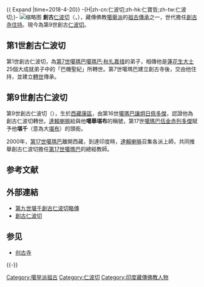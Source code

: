 {{ Expand |time=2018-4-20}}
-{H|zh-cn:仁波切;zh-hk:仁寶哲;zh-tw:仁波切;}-
[[File:17th_Karmapa_performs_Long_Life_Offering_to_Kenchen_Thrangu_Rinpoche.jpg|缩略图]]
'''創古'''[[仁波切|仁波切]]（{{bo|b=ཁྲ་འགུ་|w=Khra-'gu}}，{{lang-en|Thrangu Rinpoche}}），藏傳佛教[[噶舉派|噶舉派]]的[[祖古傳承|祖古傳承]]之一，世代擔任[[創古寺|創古寺]][[住持|住持]]。現今為第9世創古[[仁波切|仁波切]]。

==第1世創古仁波切==
第1世創古仁波切，為[[噶瑪巴|第7世噶瑪巴]][[噶瑪巴·秋扎嘉措|噶瑪巴·秋扎嘉措]]的弟子，相傳他是[[蓮花生大士|蓮花生大士]]25個大成就弟子中的「巴機聖紀」所轉世。第7世噶瑪巴建立創古寺後，交由他住持，並建立[[轉世|轉世]]傳承。

==第9世創古仁波切==
第9世創古仁波切（{{bd|1933年|11月27日|||}}），生於[[西藏|西藏]][[康區|康區]]，由第16世[[噶瑪巴|噶瑪巴]][[讓炯日佩多傑|讓炯日佩多傑]]，認證他為創古仁波切轉世。[[第十四世达赖喇嘛·丹增嘉措|達賴喇嘛]]給與他'''噶舉堪布'''的稱號，第17世[[噶瑪巴|噶瑪巴]][[伍金赤列多傑|伍金赤列多傑]]賦予他'''堪千'''（意為大[[堪布|堪布]]）的頭銜。

2000年，[[第十七世噶瑪巴·伍金赤列多傑|第17世噶瑪巴]]離開西藏，到達印度時，[[第十四世达赖喇嘛·丹增嘉措|達賴喇嘛]]召集各派上師，共同推舉創古仁波切擔任[[第十七世噶瑪巴·伍金赤列多吉|第17世噶瑪巴]]的總經教師。

== 参考文献 ==
{{Reflist}}

== 外部連結 ==
* [http://www.thrangu.org/thrangu-rinpoche/ 第九世堪千創古仁波切略傳] {{Wayback|url=http://www.thrangu.org/thrangu-rinpoche/ |date=20200423162507 }}
* [https://web.archive.org/web/20101127153657/http://www.hwayue.org.tw/thrangu/guru.htm 創古仁波切]

== 参见 ==
{{Portal|佛教}}
* [[创古寺|创古寺]]

{{-}}
{{藏传佛教活佛}}

{{Authority control}}

{{DEFAULTSORT:Thrangu Rinpoche}}
[[Category:噶举派祖古|Category:噶举派祖古]]
[[Category:仁波切|Category:仁波切]]
[[Category:印度藏傳佛教人物|Category:印度藏傳佛教人物]]